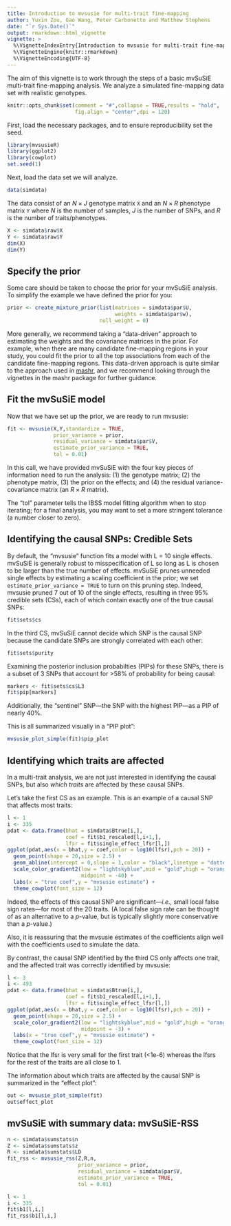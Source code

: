 ```yaml
---
title: Introduction to mvsusie for multi-trait fine-mapping
author: Yuxin Zou, Gao Wang, Peter Carbonetto and Matthew Stephens
date: "`r Sys.Date()`"
output: rmarkdown::html_vignette
vignette: >
  %\VignetteIndexEntry{Introduction to mvsusie for multi-trait fine-mapping}
  %\VignetteEngine{knitr::rmarkdown}
  %\VignetteEncoding{UTF-8}
---
```


The aim of this vignette is to work through the steps of a basic
mvSuSiE multi-trait fine-mapping analysis. We analyze a simulated
fine-mapping data set with realistic genotypes.

```r
knitr::opts_chunk$set(comment = "#",collapse = TRUE,results = "hold",
                      fig.align = "center",dpi = 120)
```

First, load the necessary packages, and to ensure reproducibility set
the seed.

```r
library(mvsusieR)
library(ggplot2)
library(cowplot)
set.seed(1)
```

Next, load the data set we will analyze.

```r
data(simdata)
```

The data consist of an $N \times J$ genotype matrix `X` and an $N
\times R$ phenotype matrix `Y` where $N$ is the number of samples, $J$
is the number of SNPs, and $R$ is the number of traits/phenotypes.

```r
X <- simdata$raw$X
Y <- simdata$raw$Y
dim(X)
dim(Y)
```

Specify the prior
-----------------

Some care should be taken to choose the prior for your mvSuSiE
analysis. To simplify the example we have defined the prior for you:

```r
prior <- create_mixture_prior(list(matrices = simdata$par$U,
                                   weights = simdata$par$w),
                              null_weight = 0)
```
							  
More generally, we recommend taking a "data-driven" approach to
estimating the weights and the covariance matrices in the prior. For
example, when there are many candidate fine-mapping regions in your
study, you could fit the prior to all the top associations from each
of the candidate fine-mapping regions. This data-driven approach is
quite similar to the approach used in [mashr][mashr], and we recommend
looking through the vignettes in the mashr package for further guidance.

Fit the mvSuSiE model
---------------------

Now that we have set up the prior, we are ready to run mvsusie:

```r
fit <- mvsusie(X,Y,standardize = TRUE,
               prior_variance = prior,
               residual_variance = simdata$par$V,
			   estimate_prior_variance = TRUE,
			   tol = 0.01)
```

In this call, we have provided mvSuSiE with the four key pieces of
information need to run the analysis: (1) the genotype matrix; (2) the
phenotype matrix, (3) the prior on the effects; and (4) the residual
variance-covariance matrix (an $R \times R$ matrix).

The "tol" parameter tells the IBSS model fitting algorithm when to stop
iterating; for a final analysis, you may want to set a more stringent
tolerance (a number closer to zero).

Identifying the causal SNPs: Credible Sets 
------------------------------------------

By default, the "mvsusie" function fits a model with L = 10 single
effects. mvSuSiE is generally robust to misspecification of L so long
as L is chosen to be larger than the true number of effects. mvSuSiE
prunes unneeded single effects by estimating a scaling coefficient in
the prior; we set `estimate_prior_variance = TRUE` to turn on this
pruning step. Indeed, mvsusie pruned 7 out of 10 of the single effects,
resulting in three 95% credible sets (CSs), each of which contain
exactly one of the true causal SNPs:

```r
fit$sets$cs
```

In the third CS, mvSuSiE cannot decide which SNP is the causal SNP
because the candidate SNPs are strongly correlated with each other:

```r
fit$sets$purity
```

Examining the posterior inclusion probabilties (PIPs) for these SNPs,
there is a subset of 3 SNPs that account for >58% of probability for
being causal:

```r
markers <- fit$sets$cs$L3
fit$pip[markers]
```

Additionally, the "sentinel" SNP---the SNP with the highest PIP---as a
PIP of nearly 40%.

This is all summarized visually in a "PIP plot":

```r
mvsusie_plot_simple(fit)$pip_plot
```

Identifying which traits are affected
-------------------------------------

In a multi-trait analysis, we are not just interested in identifying
the causal SNPs, but also _which traits_ are affected by these causal
SNPs.

Let's take the first CS as an example. This is an example of a causal
SNP that affects most traits:

```r
l <- 1
i <- 335
pdat <- data.frame(bhat = simdata$Btrue[i,],
                   coef = fit$b1_rescaled[l,i+1,],
                   lfsr = fit$single_effect_lfsr[l,])
ggplot(pdat,aes(x = bhat,y = coef,color = log10(lfsr),pch = 20)) +
  geom_point(shape = 20,size = 2.5) +
  geom_abline(intercept = 0,slope = 1,color = "black",linetype = "dotted") +
  scale_color_gradient2(low = "lightskyblue",mid = "gold",high = "orangered",
                        midpoint = -40) +
  labs(x = "true coef",y = "mvsusie estimate") +
  theme_cowplot(font_size = 12)
```

Indeed, the effects of this causal SNP are significant---*i.e.,* small
local false sign rates---for most of the 20 traits. (A local false
sign rate can be thought of as an alternative to a *p*-value, but is
typically slightly more conservative than a *p*-value.)

Also, it is reassuring that the mvsusie estimates of the coefficients
align well with the coefficients used to simulate the data.

By contrast, the causal SNP identified by the third CS only affects
one trait, and the affected trait was correctly identified by mvsusie:

```r
l <- 3
i <- 493
pdat <- data.frame(bhat = simdata$Btrue[i,],
                   coef = fit$b1_rescaled[l,i+1,],
                   lfsr = fit$single_effect_lfsr[l,])
ggplot(pdat,aes(x = bhat,y = coef,color = log10(lfsr),pch = 20)) +
  geom_point(shape = 20,size = 2.5) +
  scale_color_gradient2(low = "lightskyblue",mid = "gold",high = "orangered",
                        midpoint = -3) +
  labs(x = "true coef",y = "mvsusie estimate") +
  theme_cowplot(font_size = 12)
```

Notice that the lfsr is very small for the first trait (<1e-6) whereas
the lfsrs for the rest of the traits are all close to 1.

The information about which traits are affected by the causal SNP is
summarized in the "effect plot":

```r
out <- mvsusie_plot_simple(fit)
out$effect_plot
```

mvSuSiE with summary data: mvSuSiE-RSS
--------------------------------------

```r
n <- simdata$sumstats$n
Z <- simdata$sumstats$z
R <- simdata$sumstats$LD
fit_rss <- mvsusie_rss(Z,R,n,
                       prior_variance = prior,
					   residual_variance = simdata$par$V,
					   estimate_prior_variance = TRUE,
					   tol = 0.01)
```

```r
l <- 1
i <- 335
fit$b1[l,i,]
fit_rss$b1[l,i,]
```

[mashr]: https://github.com/stephenslab/mashr

